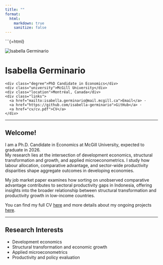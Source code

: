 ```yaml
---
title: ""
format:
  html:
    markdown: true
    sanitize: false
---
```


```{=html}
<div class="profile-section">
  <img src="Photo_Isabella_Germinario.jpg" alt="Isabella Germinario" class="profile-photo">

  <h1 class="name">Isabella Germinario</h1>

  <div class="info-block">
    <div class="degree">PhD Candidate in Economics</div>
    <div class="university">McGill University</div>
    <div class="location">Montréal, Canada</div>
    <div class="links">
      <a href="mailto:isabella.germinario@mail.mcgill.ca">Email</a> ·
      <a href="https://github.com/isabella-germinario">GitHub</a> ·
      <a href="cv/cv.pdf">CV</a>
    </div>
  </div>
</div>
---

## Welcome!

I am a Ph.D. Candidate in Economics at McGill University, expected to graduate in 2026.  
My research lies at the intersection of development economics, structural transformation and growth, and applied microeconometrics. I study how labour allocation, comparative advantage, and sector-wide productivity disparities shape aggregate outcomes in developing economies.

My job market paper examines how sorting on unobserved comparative advantage contributes to sectoral productivity gaps in Indonesia, offering insights into the broader relationship between structural transformation and productivity growth in low-income countries.

You can find my full CV [here](/cv) and more details about my ongoing projects [here](/research).


---

## Research Interests
- Development economics  
- Structural transformation and economic growth  
- Applied microeconometrics  
- Productivity and policy evaluation
